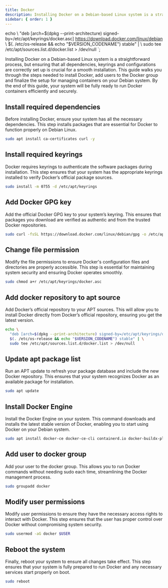 ```yaml
---
title: Docker
description: Installing Docker on a Debian-based Linux system is a straightforward process, but ensuring that all dependencies, keyrings and configurations are correctly set up is crucial for a smooth installation. This guide walks you through the steps needed to install Docker, add users to the Docker group and finalize the setup for managing containers on your Debian system. By the end of this guide, your system will be fully ready to run Docker containers efficiently and securely.
sidebar: { order: 1 }
---
```


echo \\
    "deb [arch=$(dpkg --print-architecture) signed-by=/etc/apt/keyrings/docker.asc] https://download.docker.com/linux/debian \\
    $(. /etc/os-release && echo "$VERSION_CODENAME") stable" | \\
    sudo tee /etc/apt/sources.list.d/docker.list > /dev/null
`;

Installing Docker on a Debian-based Linux system is a straightforward process, but ensuring that all dependencies, keyrings and configurations are correctly set up is crucial for a smooth installation. This guide walks you through the steps needed to install Docker, add users to the Docker group and finalize the setup for managing containers on your Debian system. By the end of this guide, your system will be fully ready to run Docker containers efficiently and securely.

## Install required dependencies

Before installing Docker, ensure your system has all the necessary dependencies. This step installs packages that are essential for Docker to function properly on Debian Linux.

```sh
sudo apt install ca-certificates curl -y
```

## Install required keyrings

Docker requires keyrings to authenticate the software packages during installation. This step ensures that your system has the appropriate keyrings installed to verify Docker’s official package sources.

```sh
sudo install -m 0755 -d /etc/apt/keyrings
```

## Add Docker GPG key

Add the official Docker GPG key to your system’s keyring. This ensures that packages you download are verified as authentic and from the trusted Docker repositories.

```sh wrap
sudo curl -fsSL https://download.docker.com/linux/debian/gpg -o /etc/apt/keyrings/docker.asc
```

## Change file permission

Modify the file permissions to ensure Docker's configuration files and directories are properly accessible. This step is essential for maintaining system security and ensuring Docker operates smoothly.

```sh
sudo chmod a+r /etc/apt/keyrings/docker.asc
```

## Add docker repository to apt source

Add Docker’s official repository to your APT sources. This will allow you to install Docker directly from Docker’s official repository, ensuring you get the latest version.

```sh wrap
echo \
  "deb [arch=$(dpkg --print-architecture) signed-by=/etc/apt/keyrings/docker.asc] https://download.docker.com/linux/debian \
  $(. /etc/os-release && echo "$VERSION_CODENAME") stable" | \
  sudo tee /etc/apt/sources.list.d/docker.list > /dev/null
```

## Update apt package list

Run an APT update to refresh your package database and include the new Docker repository. This ensures that your system recognizes Docker as an available package for installation.

```sh
sudo apt update
```

## Install Docker Engine

Install the Docker Engine on your system. This command downloads and installs the latest stable version of Docker, enabling you to start using Docker on your Debian system.

```sh wrap
sudo apt install docker-ce docker-ce-cli containerd.io docker-buildx-plugin docker-compose-plugin -y
```

## Add user to docker group

Add your user to the docker group. This allows you to run Docker commands without needing sudo each time, streamlining the Docker management process.

```sh
sudo groupadd docker
```

## Modify user permissions

Modify user permissions to ensure they have the necessary access rights to interact with Docker. This step ensures that the user has proper control over Docker without compromising system security.

```sh
sudo usermod -aG docker $USER
```

## Reboot the system

Finally, reboot your system to ensure all changes take effect. This step ensures that your system is fully prepared to run Docker and any necessary services start properly on boot.

```sh
sudo reboot
```
